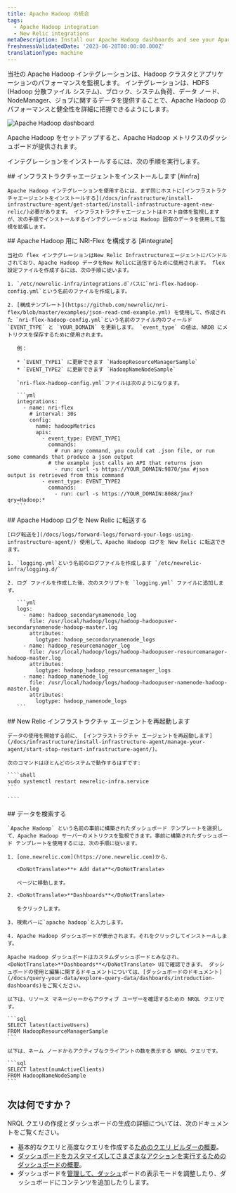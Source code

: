 ```yaml
---
title: Apache Hadoop の統合
tags:
  - Apache Hadoop integration
  - New Relic integrations
metaDescription: Install our Apache Hadoop dashboards and see your Apache Hadoop  data in New Relic.
freshnessValidatedDate: '2023-06-28T00:00:00.000Z'
translationType: machine
---
```



当社の Apache Hadoop インテグレーションは、Hadoop クラスタとアプリケーションのパフォーマンスを監視します。 インテグレーションは、HDFS (Hadoop 分散ファイル システム)、ブロック、システム負荷、データ ノード、NodeManager、ジョブに関するデータを提供することで、Apache Hadoop のパフォーマンスと健全性を詳細に把握できるようにします。

<img
  title="Apache Hadoop dashboard"
  alt="Apache Hadoop dashboard"
  src={infrastructureApacheHadoopDashboard}
/>

<figcaption>
  Apache Hadoop をセットアップすると、Apache Hadoop メトリクスのダッシュボードが提供されます。
</figcaption>

インテグレーションをインストールするには、次の手順を実行します。

<Steps>
  <Step>
    ## インフラストラクチャエージェントをインストールします [#infra]

    Apache Hadoop インテグレーションを使用するには、まず同じホストに[インフラストラクチャエージェントをインストールする](/docs/infrastructure/install-infrastructure-agent/get-started/install-infrastructure-agent-new-relic/)必要があります。 インフラストラクチャエージェントはホスト自体を監視しますが、次の手順でインストールするインテグレーションは Hadoop 固有のデータを使用して監視を拡張します。  

  </Step>

  <Step>
    ## Apache Hadoop 用に NRI-Flex を構成する [#integrate]

    当社の flex インテグレーションはNew Relic Infrastructureエージェントにバンドルされており、Apache Hadoop データをNew Relicに送信するために使用されます。 flex 設定ファイルを作成するには、次の手順に従います。

    1. `/etc/newrelic-infra/integrations.d`パスに`nri-flex-hadoop-config.yml`という名前のファイルを作成します。

    2. [構成テンプレート](https://github.com/newrelic/nri-flex/blob/master/examples/json-read-cmd-example.yml) を使用して、作成された `nri-flex-hadoop-config.yml`という名前のファイル内のフィールド `EVENT_TYPE` と `YOUR_DOMAIN` を更新します。 `event_type` の値は、NRDB にメトリクスを保存するために使用されます。

       例：

       * `EVENT_TYPE1` に更新できます `HadoopResourceManagerSample`
       * `EVENT_TYPE2` に更新できます `HadoopNameNodeSample`

       `nri-flex-hadoop-config.yml`ファイルは次のようになります。

       ```yml
       integrations:
         - name: nri-flex
           # interval: 30s
           config:
             name: hadoopMetrics
             apis:
               - event_type: EVENT_TYPE1
                 commands: 
                   # run any command, you could cat .json file, or run some commands that produce a json output
                 # the example just calls an API that returns json
                   - run: curl -s https://YOUR_DOMAIN:9870/jmx #json output is retrieved from this command
               - event_type: EVENT_TYPE2
                 commands: 
                   - run: curl -s https://YOUR_DOMAIN:8088/jmx?qry=Hadoop:*
       ```
  </Step>

  <Step>
    ## Apache Hadoop ログを New Relic に転送する

    [ログ転送を](/docs/logs/forward-logs/forward-your-logs-using-infrastructure-agent/) 使用して、Apache Hadoop ログを New Relic に転送できます。

    1. `logging.yml`という名前のログファイルを作成します `/etc/newrelic-infra/logging.d/`

    2. ログ ファイルを作成した後、次のスクリプトを `logging.yml` ファイルに追加します。

       ```yml
       logs:
         - name: hadoop_secondarynamenode_log
           file: /usr/local/hadoop/logs/hadoop-hadoopuser-secondarynamenode-hadoop-master.log
           attributes:
             logtype: hadoop_secondarynamenode_logs
         - name: hadoop_resourcemanager_log
           file: /usr/local/hadoop/logs/hadoop-hadoopuser-resourcemanager-hadoop-master.log
           attributes:
             logtype: hadoop_hadoop_resourcemanager_logs
         - name: hadoop_namenode_log
           file: /usr/local/hadoop/logs/hadoop-hadoopuser-namenode-hadoop-master.log
           attributes:
             logtype: hadoop_namenode_logs
       ```
  </Step>

  <Step>
    ## New Relic インフラストラクチャ エージェントを再起動します

    データの使用を開始する前に、 [インフラストラクチャ エージェントを再起動します](/docs/infrastructure/install-infrastructure-agent/manage-your-agent/start-stop-restart-infrastructure-agent/)。

    次のコマンドはほとんどのシステムで動作するはずです:

    ````shell
    sudo systemctl restart newrelic-infra.service
    ```                

    ````
  </Step>

  <Step>
    ## データを検索する

    `Apache Hadoop` という名前の事前に構築されたダッシュボード テンプレートを選択して、Apache Hadoop サーバーのメトリクスを監視できます。事前に構築されたダッシュボード テンプレートを使用するには、次の手順に従います。

    1. [one.newrelic.com](https://one.newrelic.com)から、

       <DoNotTranslate>**+ Add data**</DoNotTranslate>

       ページに移動します。

    2. <DoNotTranslate>**Dashboards**</DoNotTranslate>

       をクリックします。

    3. 検索バーに`apache hadoop`と入力します。

    4. Apache Hadoop ダッシュボードが表示されます。それをクリックしてインストールします。

    Apache Hadoop ダッシュボードはカスタムダッシュボードとみなされ、<DoNotTranslate>**Dashboards**</DoNotTranslate> UIで確認できます。 ダッシュボードの使用と編集に関するドキュメントについては、[ダッシュボードのドキュメント](/docs/query-your-data/explore-query-data/dashboards/introduction-dashboards)をご覧ください。

    以下は、リソース マネージャーからアクティブ ユーザーを確認するための NRQL クエリです。

    ```sql
    SELECT latest(activeUsers) 
    FROM HadoopResourceManagerSample
    ```

    以下は、ネーム ノードからアクティブなクライアントの数を表示する NRQL クエリです。

    ```sql
    SELECT latest(numActiveClients) 
    FROM HadoopNameNodeSample
    ```
  </Step>
</Steps>

## 次は何ですか？

NRQL クエリの作成とダッシュボードの生成の詳細については、次のドキュメントをご覧ください。

* 基本的なクエリと高度なクエリを作成する[ためのクエリ ビルダーの概要](/docs/query-your-data/explore-query-data/query-builder/introduction-query-builder)。
* [ダッシュボードをカスタマイズしてさまざまなアクションを実行するためのダッシュボードの概要](/docs/query-your-data/explore-query-data/dashboards/introduction-dashboards)。
* ダッシュボードを[管理して、ダッシュ](/docs/query-your-data/explore-query-data/dashboards/manage-your-dashboard)ボードの表示モードを調整したり、ダッシュボードにコンテンツを追加したりします。